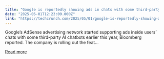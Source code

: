```yaml
---
title: "Google is reportedly showing ads in chats with some third-party AI chatbots"
date: "2025-05-01T12:23:09.000Z"
link: "https://techcrunch.com/2025/05/01/google-is-reportedly-showing-ads-in-chats-with-some-third-party-ai-chatbots/"
---
```


Google&#8217;s AdSense advertising network started supporting ads inside users&#8217; chats with some third-party AI chatbots earlier this year, Bloomberg reported. The company is rolling out the feat...

[Read more](https://techcrunch.com/2025/05/01/google-is-reportedly-showing-ads-in-chats-with-some-third-party-ai-chatbots/)
